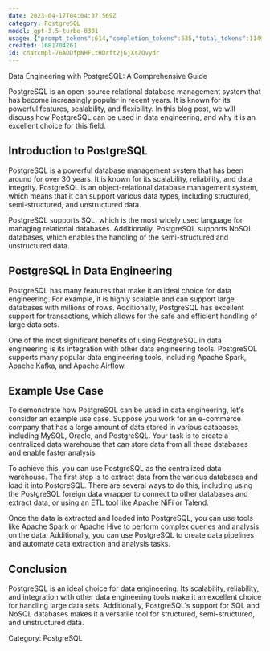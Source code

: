 ```yaml
---
date: 2023-04-17T04:04:37.569Z
category: PostgreSQL
model: gpt-3.5-turbo-0301
usage: {"prompt_tokens":614,"completion_tokens":535,"total_tokens":1149}
created: 1681704261
id: chatcmpl-76AODfpNHFLtHDrft2jGjXsZQvydr
---
```


Data Engineering with PostgreSQL: A Comprehensive Guide

PostgreSQL is an open-source relational database management system that has become increasingly popular in recent years. It is known for its powerful features, scalability, and flexibility. In this blog post, we will discuss how PostgreSQL can be used in data engineering, and why it is an excellent choice for this field.

## Introduction to PostgreSQL

PostgreSQL is a powerful database management system that has been around for over 30 years. It is known for its scalability, reliability, and data integrity. PostgreSQL is an object-relational database management system, which means that it can support various data types, including structured, semi-structured, and unstructured data.

PostgreSQL supports SQL, which is the most widely used language for managing relational databases. Additionally, PostgreSQL supports NoSQL databases, which enables the handling of the semi-structured and unstructured data.

## PostgreSQL in Data Engineering

PostgreSQL has many features that make it an ideal choice for data engineering. For example, it is highly scalable and can support large databases with millions of rows. Additionally, PostgreSQL has excellent support for transactions, which allows for the safe and efficient handling of large data sets.

One of the most significant benefits of using PostgreSQL in data engineering is its integration with other data engineering tools. PostgreSQL supports many popular data engineering tools, including Apache Spark, Apache Kafka, and Apache Airflow.

## Example Use Case

To demonstrate how PostgreSQL can be used in data engineering, let's consider an example use case. Suppose you work for an e-commerce company that has a large amount of data stored in various databases, including MySQL, Oracle, and PostgreSQL. Your task is to create a centralized data warehouse that can store data from all these databases and enable faster analysis.

To achieve this, you can use PostgreSQL as the centralized data warehouse. The first step is to extract data from the various databases and load it into PostgreSQL. There are several ways to do this, including using the PostgreSQL foreign data wrapper to connect to other databases and extract data, or using an ETL tool like Apache NiFi or Talend.

Once the data is extracted and loaded into PostgreSQL, you can use tools like Apache Spark or Apache Hive to perform complex queries and analysis on the data. Additionally, you can use PostgreSQL to create data pipelines and automate data extraction and analysis tasks.

## Conclusion

PostgreSQL is an ideal choice for data engineering. Its scalability, reliability, and integration with other data engineering tools make it an excellent choice for handling large data sets. Additionally, PostgreSQL's support for SQL and NoSQL databases makes it a versatile tool for structured, semi-structured, and unstructured data.

Category: PostgreSQL